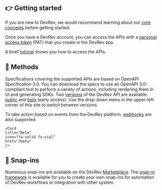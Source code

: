 ## 👉 Getting started

If you are new to DevRev, we would recommend learning about our [core concepts](https://docs.devrev.ai/intro) before getting started.

Once you have a DevRev account, you can access the APIs with a [personal access token](/about/authentication) (PAT) that you create in the DevRev app.

A brief [tutorial](/api-reference/getting-started) shows you how to access the APIs.

## 🧬 Methods

Specifications covering the supported APIs are based on OpenAPI Specification 3.0. You can download the specs to use an OpenAPI 3.0-compliant tool to perform a variety of actions, including rendering them in UI and generating SDKs. Two [versions](/about/versioning) of the DevRev API are available: [public](/public) and [beta](/beta) (early access). Use the drop-down menu in the upper-left corner of this site to switch between versions.

To take action based on events from the DevRev platform, [webhooks](/guides/getting-started-with-webhooks) are also supported.
<Cards>
    <Card
    title="Public"
    icon="fa-solid fa-code"
    href="/public"
    />

    <Card
    title="Beta"
    icon="fa-solid fa-vial"
    href="/beta"
    />
</Cards>

## 🧩 Snap-ins

Numerous snap-ins are available on the DevRev [Marketplace](https://devrev.ai/marketplace). The [snap-in framework](/snap-in-development/concepts) is available for you to create your own snap-ins for automation of DevRev workflows or integration with other system.

